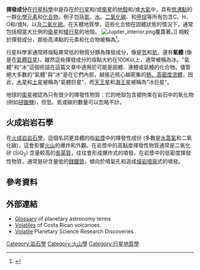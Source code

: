 '''揮發成分'''在[[行星科學|行星科學]]中是存在於[[行星|行星]]和/或[[衛星|衛星]]的[[地殼|地殼]]和/或[[大氣|大氣]]中，具有[[揮發性|低沸點]]的一群[[化學元素|化學元素]]和[[化合物|化合物]]，例子包括[[氮|氮]]、[[水|水]]、[[二氧化碳|二氧化碳]]、和[[甲烷|甲烷]]等所有包含C、H、O和/或N，以及[[二氧化硫|二氧化硫]]。在天體地質學，這些化合物在固體狀態的情況下，通常包括相當大比例的[[衛星|衛星]]和[[矮行星|矮行星]]的地殼。
[[File:Jupiter_interior.png|right]]覆蓋著。]]
相較於揮發成分，那些高沸點的元素和化合物被稱為{{Tsl|en|Refractory_(planetary_science)|耐高温成分_(行星科学)|耐高温成分}}<ref>{{cite web | url=http://www.psrd.hawaii.edu/PSRDglossary.html#refractory | title=Glossary | work=Planetary Science Research Discoveries | date=Updated January 2008 | accessdate=2008-08-28 | archive-date=2018-10-13 | archive-url=https://web.archive.org/web/20181013110934/http://www.psrd.hawaii.edu/PSRDglossary.html#refractory | dead-url=no }}</ref>。

行星科學家通常將熔點異常低的物質分類為揮發成分，像是[[氫|氫]]和[[氦|氦]]，還有'''氣體''' (像是在[[氣體巨星|氣體巨星]])，雖然這些揮發成分的熔點大約在100K以上，通常被稱為冰。"氣體"和"冰"這個術語在這篇文章中適用於可能是固體、液體或氣體的化合物。儘管絕大多數的"氣體"與"冰"是在它們內部，越接近核心越密集的[[超臨界流體|熱、高密度流體]]，因此，[[木星|木星]]和[[土星|土星]]被稱為"氣體巨星"，而[[天王星|天王星]]和[[海王星|海王星]]被稱為"冰巨星"。

地球的[[月球|衛星]]被認為只有很少的揮發性物質：它的地殼包含被拘束在岩石中的氧化物 (例如[[矽酸鹽|矽酸鹽]])，但氫、氮或碳的數量可以忽略不計。

==火成岩岩石學==
在[[火成岩岩石學|火成岩岩石學]]，這個名詞更具體的指[[岩漿|岩漿]]中的揮發性成份 (多數是[[水蒸氣|水蒸氣]]和二氧化碳)，這會影響[[火山|火山]]的爆炸和外觀。在岩漿中的高黏度揮發性物質通常是二氧化矽 (SiO<sub>2</sub>) 含量較高的[[長英質|長英質]]，往往會形成爆炸式的噴發。在岩漿中的低密度揮發性物質，通常是矽含量低的[[鎂鐵質|鎂鐵質]]，傾向於噴氣孔和造成[[熔岩噴泉|熔岩噴泉]]式的噴發。

==參考資料==
{{reflist}}

==外部連結==
* [https://web.archive.org/web/20060904053400/http://yesserver.space.swri.edu/yes2000/glossary.html Glossary] of planetary astronomy terms
* [https://web.archive.org/web/20071022141934/http://sio.ucsd.edu/volcano/about/volatiles.html Volatiles] of Costa Rican volcanoes.
* [http://www.psrd.hawaii.edu/PSRDglossary.html#volatile Volatile] {{Wayback|url=http://www.psrd.hawaii.edu/PSRDglossary.html#volatile |date=20181013110934 }} Planetary Science Research Discoveries

[[Category:岩石學|Category:岩石學]]
[[Category:火山學|Category:火山學]]
[[Category:行星地質學|Category:行星地質學]]
{{petrology-stub}}